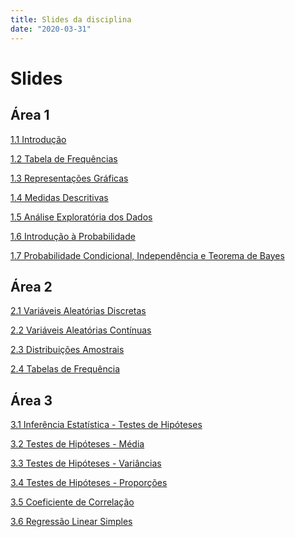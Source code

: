 ```yaml
---
title: Slides da disciplina
date: "2020-03-31"
---
```


<h1 class="titulo"> 
  Slides
</h1>

## Área 1

[1.1 Introdução](/slides/slides_1/1-1_Introducao.pdf)

[1.2 Tabela de Frequências](/slides/slides_1/1-2_Descritiva_distribuicoes de freq.pdf)

[1.3 Representações Gráficas](/slides/slides_1/1-3_Representacoes graficas.pdf)

[1.4 Medidas Descritivas](/slides/slides_1/1-4_Descritiva_medidas descritivas.pdf)

[1.5 Análise Exploratória dos Dados](/slides/slides_1/1-5_Descritiva_analise exploratoria.pdf)

[1.6 Introdução à Probabilidade](/slides/slides_1/1-6_Probabilidade_introducao e teoremas.pdf)

[1.7 Probabilidade Condicional, Independência e Teorema de Bayes](/slides/slides_1/1-7_Probabilidade_condicional e bayes.pdf)


## Área 2

[2.1 Variáveis Aleatórias Discretas](/slides/slides_2/2-1_Var aleatorias discretas e distribuicoes.pdf)

[2.2 Variáveis Aleatórias Contínuas](/slides/slides_2/2-2_Var aleatorias continuas e distribuicoes.pdf)

[2.3 Distribuições Amostrais](/slides/slides_2/2-3_Distribuicoes amostrais.pdf)

[2.4 Tabelas de Frequência](/slides/slides_2/2-4_Estimacao.pdf)

## Área 3

[3.1 Inferência Estatística - Testes de Hipóteses](/slides/slides_3/3-1_Testes de Hipoteses_Introducao.pdf)

[3.2 Testes de Hipóteses - Média](/slides/slides_3/3-2_Testes de Hipoteses_Medias.pdf)

[3.3 Testes de Hipóteses - Variâncias](/slides/slides_3/3-3_Testes de Hipoteses_Variancias.pdf)

[3.4 Testes de Hipóteses - Proporções](/slides/slides_3/3-4_Testes de Hipoteses_Proporcoes.pdf)

[3.5 Coeficiente de Correlação](/slides/slides_3/3-5_Coeficiente de Correlacao.pdf)

[3.6 Regressão Linear Simples](/slides/slides_3/3-6_Regressao Linear Simples.pdf)

